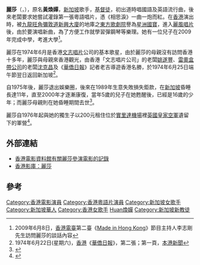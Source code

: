 {{blpsources|time=2019-06-13}}
{{Inappropriate tone|time=2019-06-13T08:10:39+00:00}}
{{藝人
|姓名 = 麗莎<br>Lisa Wong
|類型 = 女歌手
|圖片 = <!--建議使用自由版權圖像-->
|圖片尺寸 = 
|圖片簡介 = 
|本名 = 黃煥嬋
|外文名 = 
|外文 = 
|羅馬拼音 = 
|英文名 = Lisa Wong
|暱稱 = 
|其他藝名 = 
|國籍 = {{SIN}}
|民族 = 
|籍貫 = [[廣東|廣東]][[南海|南海]]
|出生日期 = {{birth_date_and_age|1953|6|27}}
|出生地點 = {{flag|Singapore|colonial}}
|逝世日期 = 
|逝世地點 = 
|居住地 = {{SIN}}
|職業 = 歌手
|語言 = 
|教育程度 = 
|母校 = 
|宗教信仰 = [[基督教|基督教]]
|配偶 = 
|兒女 = 1子
|父母 = 
|親屬 = 
|音樂類型 = 粵語歌曲/國語歌曲/英語歌曲
|演奏樂器 = 
|出道地點 = 
|出道日期 = 
|出道作 = 
|代表作 = 相思淚
|著名角色 = 
|活躍年代 = 
|唱片公司 = 白鶴唱片,香港文志唱片,群星唱片,麗風唱片公司等
|經紀公司 = 
|網站 = {{Facebook|LisaWong2012}}
|相關團體 = 
|IMDb = 
|獎項 = 
}}

'''麗莎'''（{{lang-en|Lisa Wong}}，{{bd|1953年|6月27日|catIdx=Lisa}}），原名'''黃煥嬋'''，[[新加坡|新加坡]]歌手，[[基督徒|基督徒]]，初出道時唱國語及英語流行曲，後來老闆要求她嘗試灌錄第一張粵語唱片，憑《相思淚》一曲一炮而紅。在[[香港|香港]]演出時，被[[九龍|九龍]][[旺角|旺角]][[彌敦道|彌敦道]][[新興大廈|新興大廈]]的地庫之[[東方歌劇院|東方歌劇院]]譽為[[星洲|星洲]][[國寶|國寶]]，進入[[丽风唱片|麗風唱片]]後，由於要演唱新曲，為了方便工作就學習彈鋼琴等樂理。她有一位兒子在2009年完成中學，考進大學<ref>2009年6月8日，[[香港電臺|香港電臺]]第二臺《[[Made_in_Hong_Kong|Made in Hong Kong]]》節目主持人李志剛先生訪問麗莎的談話內容</ref>。

麗莎在1974年6月是香港[[文志唱片|文志唱片]]公司的基本歌星，由於麗莎的母親沒有訪問香港十多年，麗莎與母親來香港觀光，由香港「文志唱片公司」的老闆[[姚遂豐|姚遂豐]]、[[雷奧盒帶公司|雷奧盒帶公司]]的老闆[[沈克昌|沈克昌]]及《[[華僑日報|華僑日報]]》記者老吉導遊香港名勝，於1974年6月25日端午節翌日返回新加坡<ref>1974年6月22日(星期六)，[[香港|香港]]《[[華僑日報|華僑日報]]》，第二張；第一頁，[[本港新聞|本港新聞]]</ref>。

自1975年後，麗莎退出娛樂圈，後來在1989年生意失敗損失鉅款，在[[新加坡|新加坡]]昏睡長達11年，直至2000年才逐漸康復，當年5歲的兒子在她甦醒後，已經是16歲的少年；而麗莎母親則在她昏睡期間去世<ref>{{cite news |date=2008-04-15 |location=香港 |publisher=《[[頭條新聞|頭條新聞]]》 |author=張穎芝 |title=麗莎昏睡11年重踏舞臺 |url=http://hd.stheadline.com/ent/ent_content.asp?track=&contid=32086&srctype=g |accessdate=2014-10-01 |archive-date=2014-10-06 |archive-url=https://web.archive.org/web/20141006165623/http://hd.stheadline.com/ent/ent_content.asp?track=&contid=32086&srctype=g |dead-url=no }}</ref>。

麗莎自1976年起與她的獨生子以200元租住位於[[實里達機場|實里達機場]]裡[[英國皇家空軍|英國皇家空軍]]遺留下的軍營<ref>{{Cite web |url=http://www.youtube.com/watch?v=ZrdFdaTsSKc |title=2006年麗莎的自白錄影（國語） |accessdate=2012-08-17 |archive-date=2016-10-13 |archive-url=https://web.archive.org/web/20161013155311/https://www.youtube.com/watch?v=ZrdFdaTsSKc |dead-url=no }}</ref>。

== 外部連結 ==
* [http://ipac.hkfa.lcsd.gov.hk/ipac20/ipac.jsp?session=12438936UV326.5&profile=hkfa&uri=link=3100036@!20748@!3100024@!3100036&aspect=basic_search&menu=search&ri=1&source=192.168.110.61@!horizon&term=%E9%BA%97%E8%8E%8E%2C&index=NAMEBRP 香港電影資料館有關麗莎參演電影的記錄]{{dead link|date=2018年5月 |bot=InternetArchiveBot |fix-attempted=yes }}
* [http://hkmdb.com/db/people/view.mhtml?id=5619&display_set=big5 香港影庫：麗莎]{{Wayback|url=http://hkmdb.com/db/people/view.mhtml?id=5619&display_set=big5 |date=20160304130014 }}

== 參考 ==
{{Reflist}}

{{DEFAULTSORT:Lisa}}
[[Category:香港電影演員|Category:香港電影演員]]
[[Category:香港粵語片演員|Category:香港粵語片演員]]
[[Category:新加坡女歌手|Category:新加坡女歌手]]
[[Category:新加坡華人|Category:新加坡華人]]
[[Category:香港女歌手|Category:香港女歌手]]
[[Category:黃姓|Huan煥嬋]]
[[Category:新加坡新教徒|Category:新加坡新教徒]]